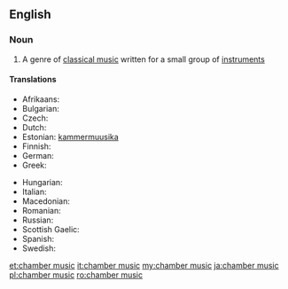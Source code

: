 ==English==

===Noun===
{{wikipedia}}
{{en-noun|head=[[chamber]] [[music]]|-}}

# {{music}} A genre of [[classical music]] written for a small group of [[instrument]]s

====Translations====
{{trans-top|chamber music}}
* Afrikaans: {{t-|af|kamermusiek}}
* Bulgarian: {{t-|bg|камерна музика|f}}
* Czech: {{t-|cs|komorní hudba|f}}
* Dutch: {{t-|nl|kamermuziek|f}}
* Estonian: [[kammermuusika]]
* Finnish: {{t-|fi|kamarimusiikki}}
* German: {{t-|de|Kammermusik|f}}
* Greek: {{t-|el|μουσική δωματίου|f|tr=mousikí domatíou}}
{{trans-mid}}
* Hungarian: {{t+|hu|kamarazene}}
* Italian: {{t-|it|musica da camera|f}}
* Macedonian: {{t-|mk|камерна музика|f|tr=kámerna múzika}}
* Romanian: {{t-|ro|muzică de cameră|f}}
* Russian: {{t-|ru|камерная музыка|f|tr=kám'ernaja múzyka}}
* Scottish Gaelic: {{t-|gd|ceòl seòmrach|m}}
* Spanish: {{t-|es|música de cámara|f}}
* Swedish: {{t-|sv|kammarmusik|c}}
{{trans-bottom}}

[[et:chamber music]]
[[it:chamber music]]
[[my:chamber music]]
[[ja:chamber music]]
[[pl:chamber music]]
[[ro:chamber music]]